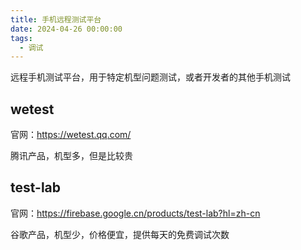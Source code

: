 ```yaml
---
title: 手机远程测试平台
date: 2024-04-26 00:00:00
tags:
  - 调试
---
```


远程手机测试平台，用于特定机型问题测试，或者开发者的其他手机测试

## wetest

官网：https://wetest.qq.com/

腾讯产品，机型多，但是比较贵

## test-lab

官网：https://firebase.google.cn/products/test-lab?hl=zh-cn

谷歌产品，机型少，价格便宜，提供每天的免费调试次数
